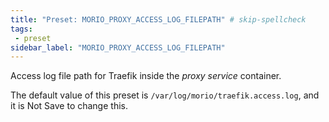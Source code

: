 ```yaml
---
title: "Preset: MORIO_PROXY_ACCESS_LOG_FILEPATH" # skip-spellcheck
tags:
 - preset
sidebar_label: "MORIO_PROXY_ACCESS_LOG_FILEPATH"
---
```


Access log file path for Traefik inside the _proxy service_ container.

<Note>

The default value of this preset is `/var/log/morio/traefik.access.log`, and it is <Label style="danger">Not Save</Label> to change this.

</Note>
